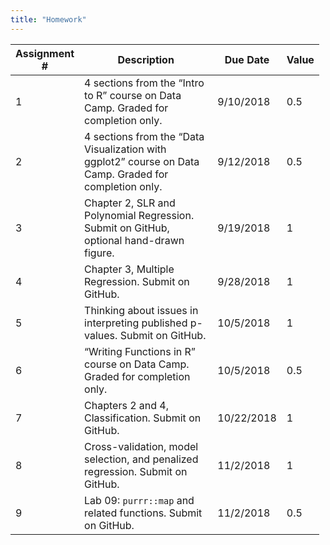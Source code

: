 ```yaml
---
title: "Homework"
---
```


+--------------+-----------------------------------------------+-----------+-------+
| Assignment # | Description                                   | Due Date  | Value |
+==============+===============================================+===========+=======+
|    1         | 4 sections from the "Intro to R" course on    | 9/10/2018 |  0.5  |
|              | Data Camp. Graded for completion only.        |           |       |
+--------------+-----------------------------------------------+-----------+-------+
|    2         | 4 sections from the                           | 9/12/2018 |  0.5  |
|              | "Data Visualization with ggplot2" course on   |           |       |
|              | Data Camp. Graded for completion only.        |           |       |
+--------------+-----------------------------------------------+-----------+-------+
|    3         | Chapter 2, SLR and Polynomial Regression.     | 9/19/2018 |  1    |
|              | Submit on GitHub, optional hand-drawn figure. |           |       |
+--------------+-----------------------------------------------+-----------+-------+
|    4         | Chapter 3, Multiple Regression.               | 9/28/2018 |  1    |
|              | Submit on GitHub.                             |           |       |
+--------------+-----------------------------------------------+-----------+-------+
|    5         | Thinking about issues in interpreting         | 10/5/2018 |  1    |
|              | published p-values.  Submit on GitHub.        |           |       |
+--------------+-----------------------------------------------+-----------+-------+
|    6         | "Writing Functions in R" course on Data Camp. | 10/5/2018 |  0.5  |
|              | Graded for completion only.                   |           |       |
+--------------+-----------------------------------------------+-----------+-------+
|    7         | Chapters 2 and 4, Classification.             | 10/22/2018|  1    |
|              | Submit on GitHub.                             |           |       |
+--------------+-----------------------------------------------+-----------+-------+
|    8         | Cross-validation, model selection, and        | 11/2/2018 |  1    |
|              | penalized regression.  Submit on GitHub.      |           |       |
+--------------+-----------------------------------------------+-----------+-------+
|    9         | Lab 09: `purrr::map` and related functions.   | 11/2/2018 |  0.5  |
|              | Submit on GitHub.                             |           |       |
+--------------+-----------------------------------------------+-----------+-------+
